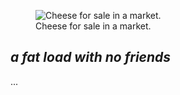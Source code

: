 [[Image:Cheese market Basel.jpg|thumb|right|Cheese for sale in a market.]]

== '''''a fat load with no friends''''' ==...
